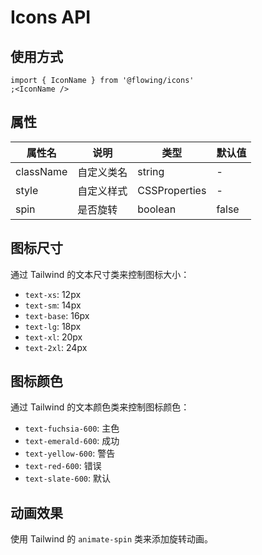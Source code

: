 
<Meta title="通用组件/Icons/文档" />

# Icons API

## 使用方式

```tsx
import { IconName } from '@flowing/icons'
;<IconName />
```

## 属性

<table className="min-w-full border-collapse">
  <thead>
    <tr>
      <th className="border p-2 bg-slate-50">属性名</th>
      <th className="border p-2 bg-slate-50">说明</th>
      <th className="border p-2 bg-slate-50">类型</th>
      <th className="border p-2 bg-slate-50">默认值</th>
    </tr>
  </thead>
  <tbody>
    <tr>
      <td className="border p-2">className</td>
      <td className="border p-2">自定义类名</td>
      <td className="border p-2 font-mono text-sm">string</td>
      <td className="border p-2">-</td>
    </tr>
    <tr>
      <td className="border p-2">style</td>
      <td className="border p-2">自定义样式</td>
      <td className="border p-2 font-mono text-sm">CSSProperties</td>
      <td className="border p-2">-</td>
    </tr>
    <tr>
      <td className="border p-2">spin</td>
      <td className="border p-2">是否旋转</td>
      <td className="border p-2 font-mono text-sm">boolean</td>
      <td className="border p-2 font-mono text-sm">false</td>
    </tr>
  </tbody>
</table>

## 图标尺寸

通过 Tailwind 的文本尺寸类来控制图标大小：

- `text-xs`: 12px
- `text-sm`: 14px
- `text-base`: 16px
- `text-lg`: 18px
- `text-xl`: 20px
- `text-2xl`: 24px

## 图标颜色

通过 Tailwind 的文本颜色类来控制图标颜色：

- `text-fuchsia-600`: 主色
- `text-emerald-600`: 成功
- `text-yellow-600`: 警告
- `text-red-600`: 错误
- `text-slate-600`: 默认

## 动画效果

使用 Tailwind 的 `animate-spin` 类来添加旋转动画。
